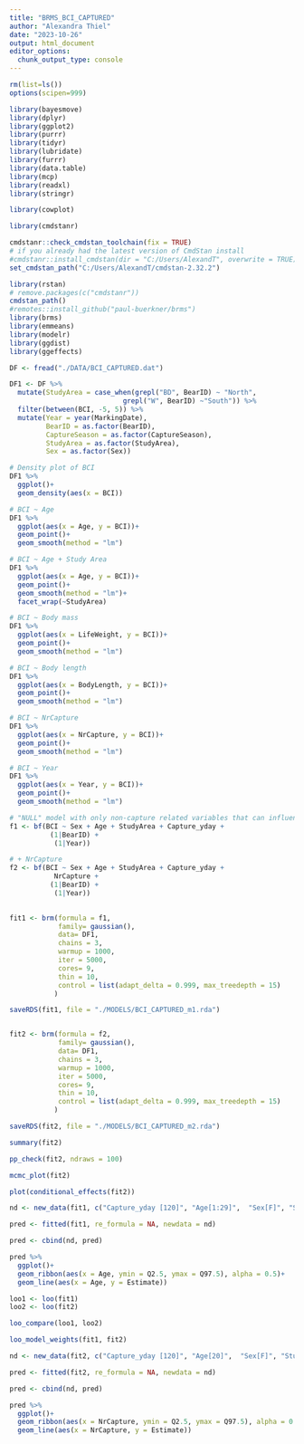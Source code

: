 ```yaml
---
title: "BRMS_BCI_CAPTURED"
author: "Alexandra Thiel"
date: "2023-10-26"
output: html_document
editor_options: 
  chunk_output_type: console
---
```


```r
rm(list=ls())
options(scipen=999)

library(bayesmove)
library(dplyr)
library(ggplot2)
library(purrr)
library(tidyr)
library(lubridate)
library(furrr)
library(data.table)
library(mcp)
library(readxl)
library(stringr)

library(cowplot)

library(cmdstanr)

cmdstanr::check_cmdstan_toolchain(fix = TRUE)
# if you already had the latest version of CmdStan install
#cmdstanr::install_cmdstan(dir = "C:/Users/AlexandT", overwrite = TRUE) 
set_cmdstan_path("C:/Users/AlexandT/cmdstan-2.32.2")

library(rstan)
# remove.packages(c("cmdstanr"))
cmdstan_path()
#remotes::install_github("paul-buerkner/brms")
library(brms)
library(emmeans)
library(modelr)
library(ggdist)
library(ggeffects)


```

```r

DF <- fread("./DATA/BCI_CAPTURED.dat")

```

```r

DF1 <- DF %>% 
  mutate(StudyArea = case_when(grepl("BD", BearID) ~ "North",
                            grepl("W", BearID) ~"South")) %>% 
  filter(between(BCI, -5, 5)) %>% 
  mutate(Year = year(MarkingDate),
         BearID = as.factor(BearID),
         CaptureSeason = as.factor(CaptureSeason),
         StudyArea = as.factor(StudyArea),
         Sex = as.factor(Sex))

```

```r

# Density plot of BCI
DF1 %>% 
  ggplot()+
  geom_density(aes(x = BCI))

# BCI ~ Age
DF1 %>% 
  ggplot(aes(x = Age, y = BCI))+
  geom_point()+
  geom_smooth(method = "lm")

# BCI ~ Age + Study Area
DF1 %>% 
  ggplot(aes(x = Age, y = BCI))+
  geom_point()+
  geom_smooth(method = "lm")+
  facet_wrap(~StudyArea)

# BCI ~ Body mass
DF1 %>% 
  ggplot(aes(x = LifeWeight, y = BCI))+
  geom_point()+
  geom_smooth(method = "lm")

# BCI ~ Body length
DF1 %>% 
  ggplot(aes(x = BodyLength, y = BCI))+
  geom_point()+
  geom_smooth(method = "lm")

# BCI ~ NrCapture
DF1 %>% 
  ggplot(aes(x = NrCapture, y = BCI))+
  geom_point()+
  geom_smooth(method = "lm")

# BCI ~ Year
DF1 %>% 
  ggplot(aes(x = Year, y = BCI))+
  geom_point()+
  geom_smooth(method = "lm")

```


```r

# "NULL" model with only non-capture related variables that can influence BCI
f1 <- bf(BCI ~ Sex + Age + StudyArea + Capture_yday +
          (1|BearID) +
           (1|Year))

# + NrCapture
f2 <- bf(BCI ~ Sex + Age + StudyArea + Capture_yday +
           NrCapture +
          (1|BearID) +
           (1|Year))
  
```

```r

fit1 <- brm(formula = f1,
            family= gaussian(),
            data= DF1,
            chains = 3,
            warmup = 1000,
            iter = 5000,
            cores= 9,
            thin = 10,
            control = list(adapt_delta = 0.999, max_treedepth = 15)
           )

saveRDS(fit1, file = "./MODELS/BCI_CAPTURED_m1.rda")


fit2 <- brm(formula = f2,
            family= gaussian(),
            data= DF1,
            chains = 3,
            warmup = 1000,
            iter = 5000,
            cores= 9,
            thin = 10,
            control = list(adapt_delta = 0.999, max_treedepth = 15)
           )

saveRDS(fit2, file = "./MODELS/BCI_CAPTURED_m2.rda")


```

```r


summary(fit2)

pp_check(fit2, ndraws = 100)

mcmc_plot(fit2)

plot(conditional_effects(fit2))

nd <- new_data(fit1, c("Capture_yday [120]", "Age[1:29]",  "Sex[F]", "StudyArea[South]"))

pred <- fitted(fit1, re_formula = NA, newdata = nd)

pred <- cbind(nd, pred)

pred %>% 
  ggplot()+
  geom_ribbon(aes(x = Age, ymin = Q2.5, ymax = Q97.5), alpha = 0.5)+
  geom_line(aes(x = Age, y = Estimate))

```

```r

loo1 <- loo(fit1)
loo2 <- loo(fit2)

loo_compare(loo1, loo2)

loo_model_weights(fit1, fit2)

```

```r

nd <- new_data(fit2, c("Capture_yday [120]", "Age[20]",  "Sex[F]", "StudyArea[South]", "NrCapture[1:16]"))

pred <- fitted(fit2, re_formula = NA, newdata = nd)

pred <- cbind(nd, pred)

pred %>% 
  ggplot()+
  geom_ribbon(aes(x = NrCapture, ymin = Q2.5, ymax = Q97.5), alpha = 0.5)+
  geom_line(aes(x = NrCapture, y = Estimate))

```

